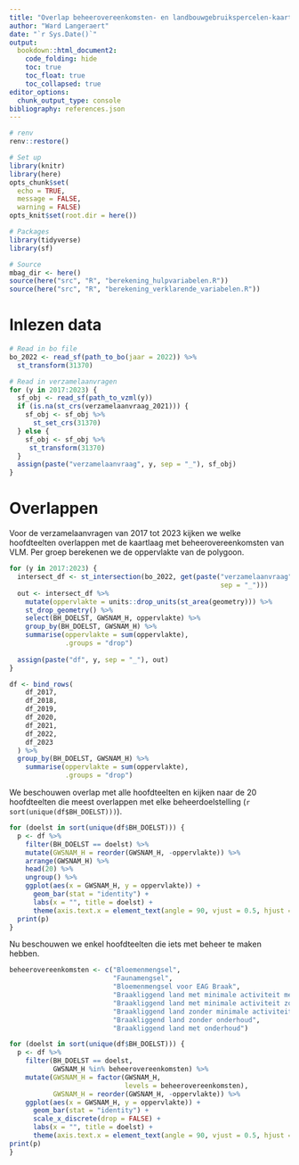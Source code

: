 ```yaml
---
title: "Overlap beheerovereenkomsten- en landbouwgebruikspercelen-kaartlagen"
author: "Ward Langeraert"
date: "`r Sys.Date()`"
output:
  bookdown::html_document2:
    code_folding: hide
    toc: true
    toc_float: true
    toc_collapsed: true
editor_options: 
  chunk_output_type: console
bibliography: references.json
---
```


```r
# renv
renv::restore()

# Set up
library(knitr)
library(here)
opts_chunk$set(
  echo = TRUE,
  message = FALSE,
  warning = FALSE)
opts_knit$set(root.dir = here())

# Packages
library(tidyverse)
library(sf)

# Source
mbag_dir <- here()
source(here("src", "R", "berekening_hulpvariabelen.R"))
source(here("src", "R", "berekening_verklarende_variabelen.R"))
```

# Inlezen data

```r
# Read in bo file
bo_2022 <- read_sf(path_to_bo(jaar = 2022)) %>%
  st_transform(31370)

# Read in verzamelaanvragen
for (y in 2017:2023) {
  sf_obj <- read_sf(path_to_vzml(y))
  if (is.na(st_crs(verzamelaanvraag_2021))) {
    sf_obj <- sf_obj %>%
      st_set_crs(31370)
  } else {
    sf_obj <- sf_obj %>%
     st_transform(31370)
  }
  assign(paste("verzamelaanvraag", y, sep = "_"), sf_obj)
}
```

# Overlappen

Voor de verzamelaanvragen van 2017 tot 2023 kijken we welke hoofdteelten overlappen met de kaartlaag met beheerovereenkomsten van VLM.
Per groep berekenen we de oppervlakte van de polygoon.

```r
for (y in 2017:2023) {
  intersect_df <- st_intersection(bo_2022, get(paste("verzamelaanvraag", y,
                                                     sep = "_")))
  out <- intersect_df %>%
    mutate(oppervlakte = units::drop_units(st_area(geometry))) %>%
    st_drop_geometry() %>%
    select(BH_DOELST, GWSNAM_H, oppervlakte) %>%
    group_by(BH_DOELST, GWSNAM_H) %>%
    summarise(oppervlakte = sum(oppervlakte),
              .groups = "drop") 
  
  assign(paste("df", y, sep = "_"), out)
}

df <- bind_rows(
    df_2017,
    df_2018,
    df_2019,
    df_2020,
    df_2021,
    df_2022,
    df_2023
  ) %>%
  group_by(BH_DOELST, GWSNAM_H) %>%
    summarise(oppervlakte = sum(oppervlakte),
              .groups = "drop") 
```

We beschouwen overlap met alle hoofdteelten en kijken naar de 20 hoofdteelten die meest overlappen met elke beheerdoelstelling (`r sort(unique(df$BH_DOELST)))`).

```r
for (doelst in sort(unique(df$BH_DOELST))) {
  p <- df %>%
    filter(BH_DOELST == doelst) %>%
    mutate(GWSNAM_H = reorder(GWSNAM_H, -oppervlakte)) %>%
    arrange(GWSNAM_H) %>%
    head(20) %>%
    ungroup() %>%
    ggplot(aes(x = GWSNAM_H, y = oppervlakte)) +
      geom_bar(stat = "identity") +
      labs(x = "", title = doelst) +
      theme(axis.text.x = element_text(angle = 90, vjust = 0.5, hjust = 1))
  print(p)
}
```

Nu beschouwen we enkel hoofdteelten die iets met beheer te maken hebben.

```r
beheerovereenkomsten <- c("Bloemenmengsel",
                          "Faunamengsel",
                          "Bloemenmengsel voor EAG Braak",
                          "Braakliggend land met minimale activiteit met EAG",
                          "Braakliggend land met minimale activiteit zonder EAG",
                          "Braakliggend land zonder minimale activiteit",
                          "Braakliggend land zonder onderhoud",
                          "Braakliggend land met onderhoud")

for (doelst in sort(unique(df$BH_DOELST))) {
  p <- df %>%
    filter(BH_DOELST == doelst,
           GWSNAM_H %in% beheerovereenkomsten) %>%
    mutate(GWSNAM_H = factor(GWSNAM_H,
                             levels = beheerovereenkomsten),
           GWSNAM_H = reorder(GWSNAM_H, -oppervlakte)) %>%
    ggplot(aes(x = GWSNAM_H, y = oppervlakte)) +
      geom_bar(stat = "identity") +
      scale_x_discrete(drop = FALSE) +
      labs(x = "", title = doelst) +
      theme(axis.text.x = element_text(angle = 90, vjust = 0.5, hjust = 1))
print(p)
}
```
